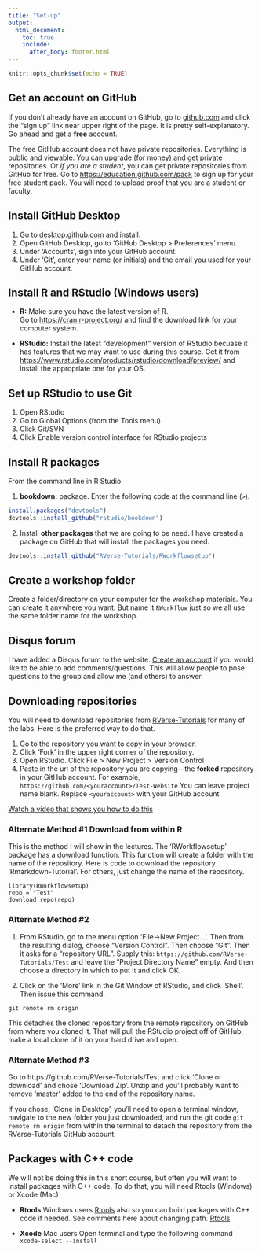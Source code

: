 ```yaml
---
title: "Set-up"
output:
  html_document:
    toc: true
    include:
      after_body: footer.html
---
```


```r
knitr::opts_chunk$set(echo = TRUE)
```

## Get an account on GitHub

If you don't already have an account on GitHub, go to [github.com](github.com) and click the "sign up" link near upper right 
of the page.  It is pretty self-explanatory.  Go ahead and get a **free** account.  

The free GitHub account does not have private repositories.  Everything is public and viewable.  You can upgrade (for money) and get private repositories.  Or _if you are a student_, you can get private repositories from GitHub for free.  Go to [https://education.github.com/pack](https://education.github.com/pack) to sign up for your free student pack.  You will need to upload proof that you are a student or faculty.

## Install GitHub Desktop

1. Go to [desktop.github.com](https://desktop.github.com/) and install.
2. Open GitHub Desktop, go to 'GitHub Desktop > Preferences' menu.  
3. Under 'Accounts', sign into your GitHub account.
3. Under 'Git', enter your name (or initials) and the email you used for your GitHub account.

## Install R and RStudio (Windows users)

* **R:**  Make sure you have the latest version of R.  
Go to [https://cran.r-project.org/](https://cran.r-project.org/) and find the download link for your computer system.

* **RStudio:** Install the latest "development" version of RStudio becuase it has features that we may want to use during this course.  Get it from [https://www.rstudio.com/products/rstudio/download/preview/](https://www.rstudio.com/products/rstudio/download/preview/) and install the appropriate one for your OS.

## Set up RStudio to use Git

1. Open RStudio
2. Go to Global Options (from the Tools menu)
3. Click Git/SVN
4. Click Enable version control interface for RStudio projects

## Install R packages

From the command line in R Studio

1. **bookdown:** package.  Enter the following code at the command line (`>`).

```r
install.packages("devtools")  
devtools::install_github("rstudio/bookdown")
```

2. Install **other packages** that we are going to be need. I have created a package on GitHub that will install the packages you need.

```r
devtools::install_github("RVerse-Tutorials/RWorkflowsetup")
```

## Create a workshop folder

Create a folder/directory on your computer for the workshop materials.  You can create it anywhere you want.  But name it `RWorkflow` just so we all use the same folder name for the workshop.

## Disqus forum

I have added a Disqus forum to the website.  [Create an account](https://disqus.com/) if you would like to be able to add comments/questions.  This will allow people to pose questions to the group and allow me (and others) to answer.

## Downloading repositories

You will need to download repositories from [RVerse-Tutorials](https://github.com/RVerse-Tutorials) for many of the labs.  Here is the preferred way to do that.

1. Go to the repository you want to copy in your browser.
2. Click 'Fork' in the upper right corner of the repository.
3. Open RStudio.  Click File > New Project > Version Control
4. Paste in the url of the repository you are copying---the **forked** repository in your GitHub account.  For example, `https://github.com/<youraccount>/Test-Website`  You can leave project name blank.  Replace `<youraccount>` with your GitHub account.

[Watch a video that shows you how to do this](https://youtu.be/b6AaTHFIY7U)


### Alternate Method #1 Download from within R

This is the method I will show in the lectures. The 'RWorkflowsetup' package has a download function. This function will create a folder with the name of the repository.  Here is code to download the repository 'Rmarkdown-Tutorial'.  For others, just change the name of the repository.

```
library(RWorkflowsetup)
repo = "Test"
download.repo(repo)
```

### Alternate Method #2

1. From RStudio, go to the menu option
'File->New Project...'. Then from the resulting dialog, choose
"Version Control".  Then choose "Git".  Then it asks for a "repository URL".
Supply this: `https://github.com/RVerse-Tutorials/Test` and 
leave the "Project Directory Name" empty.  And then choose a directory 
in which to put it and click OK.

2. Click on the 'More' link in the Git Window of RStudio, and click 'Shell'.  Then issue this command.
```
git remote rm origin
```
This detaches the cloned repository from the remote repository on GitHub from where you cloned it. That will pull the RStudio project off of GitHub, make a local clone
of it on your hard drive and open.

### Alternate Method #3

Go to https://github.com/RVerse-Tutorials/Test and click 'Clone or download' and chose 'Download Zip'.  Unzip and you'll probably want to remove  'master' added to the end of the repository name.

If you chose, 'Clone in Desktop', you'll need to open a terminal window, navigate to the new folder you just downloaded, and run the git code `git remote rm origin` from within the terminal to detach the repository from the RVerse-Tutorials GitHub account.


## Packages with C++ code

We will not be doing this in this short course, but often you will want to install packages with C++ code.  To do that, you will need Rtools (Windows) or Xcode (Mac)

* **Rtools** Windows users  [Rtools](https://cran.r-project.org/bin/windows/Rtools/) also so you can build packages with C++ code if needed.  See comments here about changing path. [Rtools](http://stat545.com/packages01_system-prep.html#windows-system-prep)

* **Xcode** Mac users Open terminal and type the following command `xcode-select --install`


